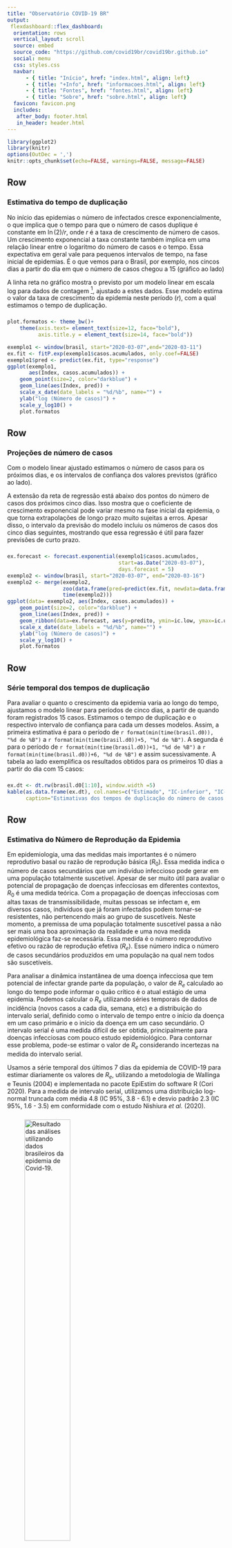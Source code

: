 ---
title: "Observatório COVID-19 BR"
output: 
 flexdashboard::flex_dashboard:
  orientation: rows
  vertical_layout: scroll
  source: embed
  source_code: "https://github.com/covid19br/covid19br.github.io"
  social: menu
  css: styles.css
  navbar:
      - { title: "Início", href: "index.html", align: left}
      - { title: "+Info", href: "informacoes.html", align: left}
      - { title: "Fontes", href: "fontes.html", align: left}
      - { title: "Sobre", href: "sobre.html", align: left}
  favicon: favicon.png
  includes:
   after_body: footer.html
   in_header: header.html
---


```{r setOptions, include=FALSE, message=FALSE}
library(ggplot2)
library(knitr)
options(OutDec = ',')
knitr::opts_chunk$set(echo=FALSE, warnings=FALSE, message=FALSE)
```

Row  {data-height=600}
---------------------

### Estimativa do tempo de duplicação

No início das epidemias o número de infectados cresce
exponencialmente, o que implica que o tempo para que o número de casos
duplique é constante em $\ln(2)/r$, onde $r$ é a taxa de crescimento de
número de casos. Um crescimento exponencial a taxa constante também
implica em uma relação linear entre o logaritmo do número de casos e
o tempo. Essa expectativa em geral vale para pequenos intervalos de
tempo, na fase inicial de epidemias. É o que vemos para o Brasil, por
exemplo, nos cincos dias a partir do dia em que o número de casos
chegou a 15 (gráfico ao lado)

A linha reta no gráfico mostra o previsto por um modelo linear em
escala log para dados de contagem [^1], ajustado a estes dados. Esse
modelo estima o valor da taxa de crescimento da epidemia neste período
($r$), com a qual estimamos o tempo de duplicação. 


### 

```{r exemplo_crescimento_exponencial, fig.width = 6, fig.height = 5,  fig.cap = "ln do n de casos de COVID-19 no Brasil, entre 07 e 12 de março de 2020"}
plot.formatos <- theme_bw()+
    theme(axis.text= element_text(size=12, face="bold"),
          axis.title.y = element_text(size=14, face="bold"))

exemplo1 <- window(brasil, start="2020-03-07",end="2020-03-11")
ex.fit <- fitP.exp(exemplo1$casos.acumulados, only.coef=FALSE)
exemplo1$pred <- predict(ex.fit, type="response")
ggplot(exemplo1,
       aes(Index, casos.acumulados)) +
    geom_point(size=2, color="darkblue") +
    geom_line(aes(Index, pred)) +
    scale_x_date(date_labels = "%d/%b", name="") +
    ylab("log (Número de casos)") +
    scale_y_log10() +
    plot.formatos
```

Row {data-height=600}
--------------------

### Projeções de número de casos 

Com o modelo linear ajustado estimamos o número de casos para os próximos
dias, e os intervalos de confiança dos valores previstos (gráfico ao lado).

A extensão da reta de regressão está abaixo dos pontos do número de
casos dos próximos cinco dias. Isso mostra que o coeficiente de
crescimento exponencial pode variar mesmo na fase inicial da epidemia,
o que torna extrapolações de longo prazo muito sujeitas a
erros. Apesar disso, o intervalo da previsão do modelo incluiu os
números de casos dos cinco dias seguintes, mostrando que essa
regressão é útil para fazer previsões de curto prazo.



### 

```{r estimativa_crescimento_exponencial, fig.width = 6,  fig.height = 5,  fig.cap = "ln do n de casos de COVID-19 no Brasil, entre 07  e 12 de março e valores previstos de 12 a 16 de março de 2020. "}
ex.forecast <- forecast.exponential(exemplo1$casos.acumulados,
                                    start=as.Date("2020-03-07"),
                                    days.forecast = 5)
exemplo2 <- window(brasil, start="2020-03-07", end="2020-03-16")
exemplo2 <- merge(exemplo2,
                  zoo(data.frame(pred=predict(ex.fit, newdata=data.frame(ndias=0:10), type="response")),
                  time(exemplo2)))              
ggplot(data= exemplo2, aes(Index, casos.acumulados)) +
    geom_point(size=2, color="darkblue") +
    geom_line(aes(Index, pred)) +
    geom_ribbon(data=ex.forecast, aes(y=predito, ymin=ic.low, ymax=ic.upp), alpha=0.2) +
    scale_x_date(date_labels = "%d/%b", name="") +
    ylab("log (Número de casos)") +
    scale_y_log10() +
    plot.formatos
```

Row
--------------------

### Série temporal dos tempos de duplicação 

Para avaliar o quanto o crescimento da epidemia varia ao longo do
tempo, ajustamos o modelo linear para períodos de cinco dias, a partir
de quando foram registrados 15 casos. Estimamos o tempo de duplicação
e o respectivo intervalo de confiança para cada um desses
modelos. Assim, a primeira estimativa é para o período de `r
format(min(time(brasil.d0)), "%d de %B")` a `r
format(min(time(brasil.d0))+5, "%d de %B")`.  A segunda é para o
período de `r format(min(time(brasil.d0))+1, "%d de %B")` a `r
format(min(time(brasil.d0))+6, "%d de %B")` e assim sucessivamente. A
tabela ao lado  exemplifica os resultados obtidos para os primeiros 10
dias a partir do dia com 15 casos:

###

```{r exemplo tabela com tempos duplicacao}
ex.dt <- dt.rw(brasil.d0[1:10], window.width =5)
kable(as.data.frame(ex.dt), col.names=c("Estimado", "IC-inferior", "IC-superior"),
      caption="Estimativas dos tempos de duplicação do número de casos de COVID-19 para o Brasil, para período de 5 dias, a partir de 07 de março de 2020. Indicados os valores estimados e os limites inferiores e superiores do intervalo de confiança a 95%. As datas em cada linha da tabela são os dias do final de cada período.")
```

Row
---------------------

### Estimativa do Número de Reprodução da Epidemia

Em epidemiologia, uma das medidas mais importantes é o número
reprodutivo basal ou razão de reprodução básica ($R_0$). Essa
medida indica o número de casos secundários que um indivíduo
infeccioso pode gerar em uma população totalmente suscetível. Apesar
de ser muito útil para avaliar o potencial de propagação de doenças
infecciosas em diferentes contextos, $R_0$ é uma medida
teórica. Com a propagação de doenças infecciosas com altas taxas de
transmissibilidade, muitas pessoas se infectam e, em diversos casos,
indivíduos que já foram infectados podem tornar-se resistentes, não
pertencendo mais ao grupo de suscetíveis. Neste momento, a premissa de
uma população totalmente suscetível passa a não ser mais uma boa
aproximação da realidade e uma nova medida epidemiológica faz-se
necessária. Essa medida é o número reprodutivo efetivo ou razão de
reprodução efetiva ($R_e$). Esse número indica o número de casos
secundários produzidos em uma população na qual nem todos são
suscetíveis. 

Para analisar a dinâmica instantânea de uma doença infecciosa que tem
potencial de infectar grande parte da população, o valor de $R_e$
calculado ao longo do tempo pode informar o quão crítico é o atual
estágio de uma epidemia. Podemos calcular o $R_e$ utilizando séries
temporais de dados de incidência (novos casos a cada dia, semana, etc)
e a distribuição do intervalo serial, definido como o intervalo de
tempo entre o início da doença em um caso primário e o início da
doença em um caso secundário. O intervalo serial é uma medida difícil de ser
obtida, principalmente para doenças infecciosas com pouco estudo
epidemiológico. Para contornar esse problema, pode-se estimar o valor
de $R_e$ considerando incertezas na medida do intervalo
serial. 

Usamos a série temporal dos últimos 7 dias da epidemia de COVID-19
para estimar diariamente os valores de $R_e$, utilizando a metodologia de
Wallinga e Teunis (2004) e implementada no pacote EpiEstim do software
R (Cori 2020).  Para a medida de intervalo serial, utilizamos uma
distribuição log-normal truncada com média 4.8 (IC 95%, 3.8 - 6.1) e
desvio padrão 2.3 (IC 95%, 1.6 - 3.5) em conformidade com o estudo
Nishiura *et al.* (2020).

### 

![Resultado das análises utilizando dados brasileiros da epidemia de Covid-19.](fig/R0_prsc.png){ width=50% }
 

Row
---------------------

### Referências

Ane Cori (2019). EpiEstim: Estimate Time Varying Reproduction Numbers
from Epidemic Curves. R package version
2.2-1. https://CRAN.R-project.org/package=EpiEstim

Wallinga J and Teunis P. Different Epidemic Curves for Severe Acute
Respiratory Syndrome Reveal Similar Impacts of Control Measures,
American Journal of Epidemiology, Volume 160, Issue 6, 15 September
2004, Pages 509–516, https://doi.org/10.1093/aje/kwh255

Nishiura H, Linton NM, Akhmetzhanov AR, Serial interval of
novelcoronavirus (COVID-19) infections. International Journal of
Infectious Diseases, 2020. doi:
https://doi.org/10.1016/j.ijid.2020.02.060
 
[^1]: Modelo linear generalizado Poisson (glm), com função de ligação logarítimica.
